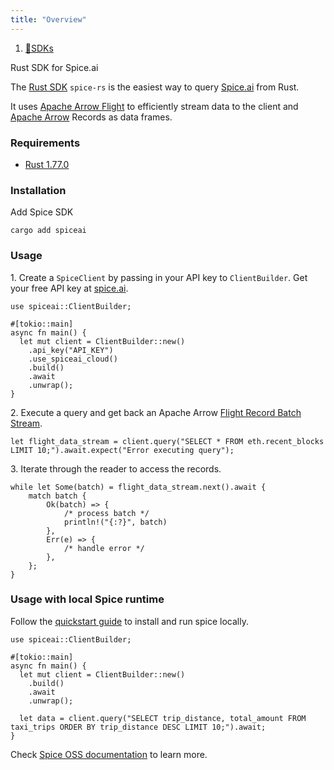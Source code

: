 ```yaml
---
title: "Overview"
---
```


1. [🔗SDKs](/sdks)

Rust SDK for Spice.ai

The [Rust SDK](https://github.com/spiceai/spice-rs) `spice-rs` is the easiest way to query [Spice.ai](https://spice.ai) from Rust.

It uses [Apache Arrow Flight](https://arrow.apache.org/docs/format/Flight.html) to efficiently stream data to the client and [Apache Arrow](https://arrow.apache.org/) Records as data frames.

### Requirements

* [Rust 1.77.0](https://blog.rust-lang.org/2024/03/21/Rust-1.77.0.html)

### Installation

Add Spice SDK

```
cargo add spiceai
```

### Usage

1\. Create a `SpiceClient` by passing in your API key to `ClientBuilder`. Get your free API key at [spice.ai](https://spice.ai/).

```
use spiceai::ClientBuilder;

#[tokio::main]
async fn main() {
  let mut client = ClientBuilder::new()
    .api_key("API_KEY")
    .use_spiceai_cloud()
    .build()
    .await
    .unwrap();
}
```

2\. Execute a query and get back an Apache Arrow [Flight Record Batch Stream](https://arrow.apache.org/rust/arrow_flight/decode/struct.FlightRecordBatchStream.html).

```
let flight_data_stream = client.query("SELECT * FROM eth.recent_blocks LIMIT 10;").await.expect("Error executing query");
```

3\. Iterate through the reader to access the records.

```
while let Some(batch) = flight_data_stream.next().await {
    match batch {
        Ok(batch) => {
            /* process batch */
            println!("{:?}", batch)
        },
        Err(e) => {
            /* handle error */
        },
    };
}
```

### Usage with local Spice runtime

Follow the [quickstart guide](https://github.com/spiceai/spiceai?tab=readme-ov-file#%EF%B8%8F-quickstart-local-machine) to install and run spice locally.

```
use spiceai::ClientBuilder;

#[tokio::main]
async fn main() {
  let mut client = ClientBuilder::new()
    .build()
    .await
    .unwrap();

  let data = client.query("SELECT trip_distance, total_amount FROM taxi_trips ORDER BY trip_distance DESC LIMIT 10;").await;
}
```

Check [Spice OSS documentation](https://docs.spiceai.org/clients) to learn more.
